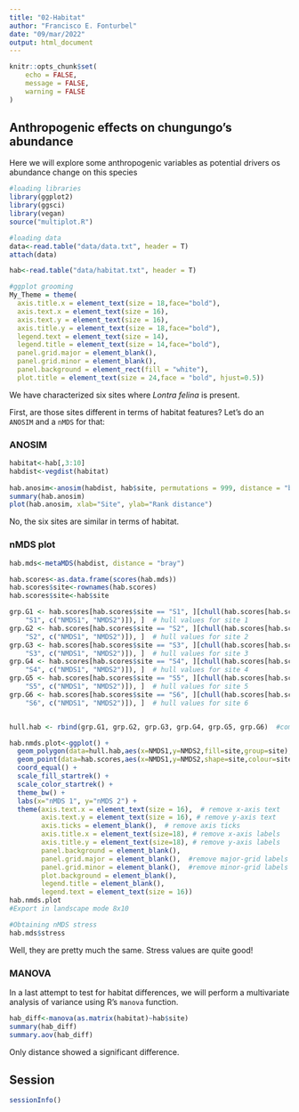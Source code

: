 ```yaml
---
title: "02-Habitat"
author: "Francisco E. Fonturbel"
date: "09/mar/2022"
output: html_document
---
```


```r
knitr::opts_chunk$set(
	echo = FALSE,
	message = FALSE,
	warning = FALSE
)
```

## Anthropogenic effects on chungungo's abundance

Here we will explore some anthropogenic variables as potential drivers os abundance change on this species

```r
#loading libraries
library(ggplot2)
library(ggsci)
library(vegan)
source("multiplot.R")

#loading data
data<-read.table("data/data.txt", header = T)
attach(data)

hab<-read.table("data/habitat.txt", header = T)

#ggplot grooming
My_Theme = theme(
  axis.title.x = element_text(size = 18,face="bold"),
  axis.text.x = element_text(size = 16),
  axis.text.y = element_text(size = 16),
  axis.title.y = element_text(size = 18,face="bold"),
  legend.text = element_text(size = 14),
  legend.title = element_text(size = 14,face="bold"),
  panel.grid.major = element_blank(),
  panel.grid.minor = element_blank(),
  panel.background = element_rect(fill = "white"),
  plot.title = element_text(size = 24,face = "bold", hjust=0.5))
```

We have characterized six sites where _Lontra felina_ is present.

First, are those sites different in terms of habitat features? Let's do an `ANOSIM` and a `nMDS`  for that:

### ANOSIM

```r
habitat<-hab[,3:10]
habdist<-vegdist(habitat)
  
hab.anosim<-anosim(habdist, hab$site, permutations = 999, distance = "bray")
summary(hab.anosim)
plot(hab.anosim, xlab="Site", ylab="Rank distance")
```

No, the six sites are similar in terms of habitat.

### nMDS plot

```r
hab.mds<-metaMDS(habdist, distance = "bray")

hab.scores<-as.data.frame(scores(hab.mds))
hab.scores$site<-rownames(hab.scores)
hab.scores$site<-hab$site

grp.G1 <- hab.scores[hab.scores$site == "S1", ][chull(hab.scores[hab.scores$site == 
    "S1", c("NMDS1", "NMDS2")]), ]  # hull values for site 1
grp.G2 <- hab.scores[hab.scores$site == "S2", ][chull(hab.scores[hab.scores$site == 
    "S2", c("NMDS1", "NMDS2")]), ]  # hull values for site 2
grp.G3 <- hab.scores[hab.scores$site == "S3", ][chull(hab.scores[hab.scores$site == 
    "S3", c("NMDS1", "NMDS2")]), ]  # hull values for site 3
grp.G4 <- hab.scores[hab.scores$site == "S4", ][chull(hab.scores[hab.scores$site == 
    "S4", c("NMDS1", "NMDS2")]), ]  # hull values for site 4
grp.G5 <- hab.scores[hab.scores$site == "S5", ][chull(hab.scores[hab.scores$site == 
    "S5", c("NMDS1", "NMDS2")]), ]  # hull values for site 5
grp.G6 <- hab.scores[hab.scores$site == "S6", ][chull(hab.scores[hab.scores$site == 
    "S6", c("NMDS1", "NMDS2")]), ]  # hull values for site 6


hull.hab <- rbind(grp.G1, grp.G2, grp.G3, grp.G4, grp.G5, grp.G6)  #combine groups

hab.nmds.plot<-ggplot() + 
  geom_polygon(data=hull.hab,aes(x=NMDS1,y=NMDS2,fill=site,group=site),alpha=0.30) + # add the convex hulls
  geom_point(data=hab.scores,aes(x=NMDS1,y=NMDS2,shape=site,colour=site),size=4) + # add the point markers
  coord_equal() +
  scale_fill_startrek() +
  scale_color_startrek() +
  theme_bw() + 
  labs(x="nMDS 1", y="nMDS 2") +
  theme(axis.text.x = element_text(size = 16),  # remove x-axis text
        axis.text.y = element_text(size = 16), # remove y-axis text
        axis.ticks = element_blank(),  # remove axis ticks
        axis.title.x = element_text(size=18), # remove x-axis labels
        axis.title.y = element_text(size=18), # remove y-axis labels
        panel.background = element_blank(), 
        panel.grid.major = element_blank(),  #remove major-grid labels
        panel.grid.minor = element_blank(),  #remove minor-grid labels
        plot.background = element_blank(),
        legend.title = element_blank(),
        legend.text = element_text(size = 16))
hab.nmds.plot
#Export in landscape mode 8x10

#Obtaining nMDS stress
hab.mds$stress
```

Well, they are pretty much the same. Stress values are quite good!

### MANOVA

In a last attempt to test for habitat differences, we will perform a multivariate analysis of variance using R's `manova` function.

```r
hab_diff<-manova(as.matrix(habitat)~hab$site)
summary(hab_diff)
summary.aov(hab_diff)
```

Only distance showed a significant difference.

## Session

```r
sessionInfo()
```